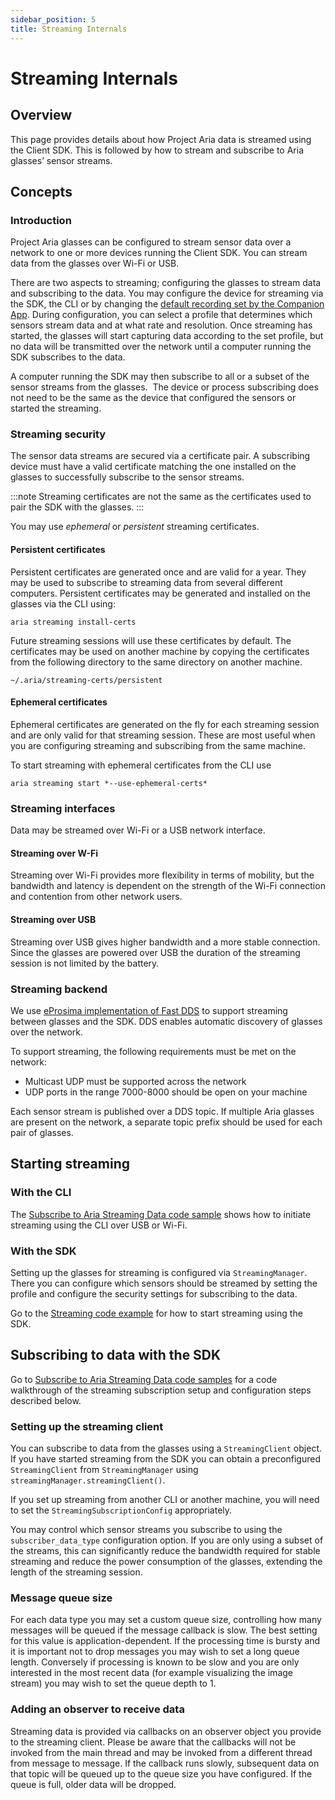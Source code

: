 ```yaml
---
sidebar_position: 5
title: Streaming Internals
---
```


# Streaming Internals

## Overview

This page provides details about how Project Aria data is streamed using the Client SDK. This is followed by how to stream and subscribe to Aria glasses’ sensor streams.

## Concepts

### Introduction

Project Aria glasses can be configured to stream sensor data over a network to one or more devices running the Client SDK. You can stream data from the glasses over Wi-Fi or USB.

There are two aspects to streaming; configuring the glasses to stream data and subscribing to the data. You may configure the device for streaming via the SDK, the CLI or by changing the [default recording set by the Companion App](/docs/ARK/ARK_quickstart#set-your-default-recording-profile). During configuration, you can select a profile that determines which sensors stream data and at what rate and resolution. Once streaming has started, the glasses will start capturing data according to the set profile, but no data will be transmitted over the network until a computer running the SDK subscribes to the data.

A computer running the SDK may then subscribe to all or a subset of the sensor streams from the glasses.  The device or process subscribing does not need to be the same as the device that configured the sensors or started the streaming.

### Streaming security

The sensor data streams are secured via a certificate pair. A subscribing device must have a valid certificate matching the one installed on the glasses to successfully subscribe to the sensor streams.

:::note
Streaming certificates are not the same as the certificates used to pair the SDK with the glasses.
:::


You may use *ephemeral* or *persistent* streaming certificates.

#### Persistent certificates

Persistent certificates are generated once and are valid for a year. They may be used to subscribe to streaming data from several different computers. Persistent certificates may be generated and installed on the glasses via the CLI using:

```
aria streaming install-certs 
```

Future streaming sessions will use these certificates by default. The certificates may be used on another machine by copying the certificates from the following directory to the same directory on another machine.

```
~/.aria/streaming-certs/persistent
```

#### Ephemeral certificates

Ephemeral certificates are generated on the fly for each streaming session and are only valid for that streaming session. These are most useful when you are configuring streaming and subscribing from the same machine.

To start streaming with ephemeral certificates from the CLI use


```
aria streaming start *--use-ephemeral-certs*

```

### Streaming interfaces

Data may be streamed over Wi-Fi or a USB network interface.

#### Streaming over W-Fi

Streaming over Wi-Fi provides more flexibility in terms of mobility, but the bandwidth and latency is dependent on the strength of the Wi-Fi connection and contention from other network users.

#### Streaming over USB

Streaming over USB gives higher bandwidth and a more stable connection. Since the glasses are powered over USB the duration of the streaming session is not limited by the battery.    

### Streaming backend

We use [eProsima implementation of Fast DDS](https://fast-dds.docs.eprosima.com/) to support streaming between glasses and the SDK.
DDS enables automatic discovery of glasses over the network.

To support streaming, the following requirements must be met on the network:

* Multicast UDP must be supported across the network
* UDP ports in the range 7000-8000 should be open on your machine

Each sensor stream is published over a DDS topic. If multiple Aria glasses are present on the network, a separate topic prefix should be used for each pair of glasses.

## Starting streaming

### With the CLI

The [Subscribe to Aria Streaming Data code sample](https://facebookresearch.github.io/projectaria_tools/docs/ARK/sdk/samples/streaming_subscribe) shows how to initiate streaming using the CLI over USB or Wi-Fi.

### With the SDK

Setting up the glasses for streaming is configured via `StreamingManager`. There you can configure which sensors should be streamed by setting the profile and configure the security settings for subscribing to the data.

Go to the [Streaming code example](https://facebookresearch.github.io/projectaria_tools/docs/ARK/sdk/samples/device_stream) for how to start streaming using the SDK.

## Subscribing to data with the SDK

Go to [Subscribe to Aria Streaming Data code samples](https://facebookresearch.github.io/projectaria_tools/docs/ARK/sdk/samples/streaming_subscribe) for a code walkthrough of the streaming subscription setup and configuration steps described below.

### Setting up the streaming client

You can subscribe to data from the glasses using a `StreamingClient` object. If you have started streaming from the SDK you can obtain a preconfigured `StreamingClient` from `StreamingManager` using `streamingManager.streamingClient()`.

If you set up streaming from another CLI or another machine, you will need to set the `StreamingSubscriptionConfig` appropriately.

You may control which sensor streams you subscribe to using the `subscriber_data_type` configuration option. If you are only using a subset of the streams, this can significantly reduce the bandwidth required for stable streaming and reduce the power consumption of the glasses, extending the length of the streaming session.  

### Message queue size

For each data type you may set a custom queue size, controlling how many messages will be queued if the message callback is slow. The best setting for this value is application-dependent. If the processing time is bursty and it is important not to drop messages you may wish to set a long queue length. Conversely if processing is known to be slow and you are only interested in the most recent data (for example visualizing the image stream) you may wish to set the queue depth to 1.

### Adding an observer to receive data

Streaming data is provided via callbacks on an observer object you provide to the streaming client. Please be aware that the callbacks will not be invoked from the main thread and may be invoked from a different thread from message to message. If the callback runs slowly, subsequent data on that topic will be queued up to the queue size you have configured. If the queue is full, older data will be dropped.
